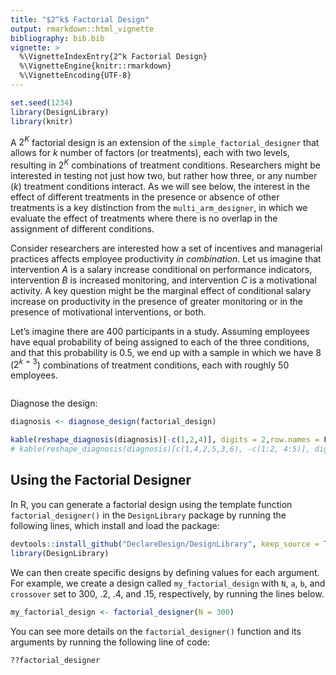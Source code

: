 ```yaml
---
title: "$2^k$ Factorial Design"
output: rmarkdown::html_vignette
bibliography: bib.bib
vignette: >
  %\VignetteIndexEntry{2^k Factorial Design}
  %\VignetteEngine{knitr::rmarkdown}
  %\VignetteEncoding{UTF-8}
---
```



```r
set.seed(1234)
library(DesignLibrary)
library(knitr)
```

A $2^K$ factorial design is an extension of the `simple_factorial_designer` that allows for $k$ number of factors (or treatments), each with two levels, resulting in $2^K$ combinations of treatment conditions. Researchers might be interested in testing not just how two, but rather how three, or any number ($k$) treatment conditions interact. As we will see below, the interest in the effect of different treatments in the presence or absence of other treatments is a key distinction from the `multi_arm_designer`, in which we evaluate the effect of treatments where there is no overlap in the assignment of different conditions.

Consider researchers are interested how a set of incentives and managerial practices affects employee productivity *in combination*. Let us imagine that intervention $A$ is a salary increase conditional on performance indicators, intervention $B$ is increased monitoring, and intervention $C$ is a motivational activity. A key question might be the marginal effect of  conditional salary increase on productivity in the presence of greater monitoring or in the presence of motivational interventions, or both.

Let's imagine there are 400 participants in a study. Assuming employees have equal probability of being assigned to each of the three conditions, and that this probability is 0.5, we end up with a sample in which we have 8 ($2^{k=3}$) combinations of treatment conditions, each with roughly 50 employees.

<!--  - **M**odel: We stipulate two outcomes, $Y_A$ and $Y_B$, whose error terms are correlated, $cor(u_A,u_B) = \rho$. Indexing treatments $k \in \{A,B\}$ and denoting the treatment effects $\tau_k$, we stipulate the potential outcomes of $Y_k$ to be a function of $k$ and $\neg k$: $Y_k = k \times \tau_k + u_k + \alpha \times (\neg k \times \tau_{\neg k} + u_{\neg k})$. The parameter $\alpha$ thus represents the extent to which the no crossover effects assumption is violated. -->

<!--  - **I**nquiry: We focus here on the average treatment effect of $A$ when $B = 0$, $E[Y_A(A = 1) - Y_A(A = 0) \mid B = 0]$.  -->

<!--  - **D**ata strategy: We assign 1/4 of our sample to pure control, 1/4 to $A$ only, 1/4 to $B$ only, and 1/4 to a mix of $A$ and $B$.  -->

<!--  - **A**nwer strategy: We compare three estimators. The first assumes that there are no crossover effects of $B$ onto $Y_A$: $Y_A \sim A$. The second models an effect of $B$ on $Y_A$: Y_A ~ A + B$. Finally, we declare a SUR estimator that is not included by default in the `factorial_designer()` and below we add it to the design. -->

<!-- The code for a single run of the default design produced by `factorial_designer()` is as follows: -->

```r
```

Diagnose the design:

```r
diagnosis <- diagnose_design(factorial_design)
```

```r
kable(reshape_diagnosis(diagnosis)[-c(1,2,4)], digits = 2,row.names = F)
# kable(reshape_diagnosis(diagnosis)[c(1,4,2,5,3,6), -c(1:2, 4:5)], digits = 2,row.names = F)
```

## Using the Factorial Designer

In R, you can generate a factorial design using the template function `factorial_designer()` in the `DesignLibrary` package by running the following lines, which install and load the package:

```r
devtools::install_github("DeclareDesign/DesignLibrary", keep_source = TRUE)
library(DesignLibrary)
```

We can then create specific designs by defining values for each argument. For example, we create a design called `my_factorial_design` with `N`, `a`, `b`, and `crossover` set to 300, .2, .4, and .15, respectively, by running the lines below.

```r
my_factorial_design <- factorial_designer(N = 300)
```

You can see more details on the `factorial_designer()` function and its arguments by running the following line of code:

```r
??factorial_designer
```
